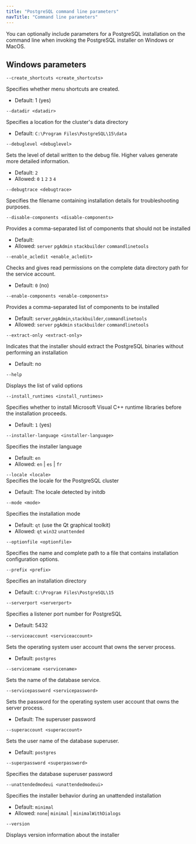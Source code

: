 ```yaml
---
title: "PostgreSQL command line parameters"
navTitle: "Command line parameters"
---
```


You can optionally include parameters for a PostgreSQL installation on the command line when invoking the PostgreSQL installer on Windows or MacOS.

## Windows parameters

`--create_shortcuts <create_shortcuts>`       

Specifies whether menu shortcuts are created.
- Default: 1 (yes)

`--datadir <datadir>`     

Specifies a location for the cluster's data directory
- Default: `C:\Program Files\PostgreSQL\15\data`

`--debuglevel <debuglevel>`                   

Sets the level of detail written to the debug file. Higher values generate more detailed information.
- Default: `2`
- Allowed: `0` `1` `2` `3` `4`

`--debugtrace <debugtrace>`                   

Specifies the filename containing installation details for troubleshooting purposes.

`--disable-components <disable-components>`   

Provides a comma-separated list of components that should not be installed
- Default: 
- Allowed: `server` `pgAdmin` `stackbuilder` `commandlinetools`

`--enable_acledit <enable_acledit>`           

Checks and gives read permissions on the complete data directory path for the service account.
- Default: `0` (no)

`--enable-components <enable-components>`     

Provides a comma-separated list of components to be installed
- Default: `server`,`pgAdmin`,`stackbuilder`,`commandlinetools`
- Allowed: `server` `pgAdmin` `stackbuilder` `commandlinetools`

`--extract-only <extract-only>`               

Indicates that the installer should extract the PostgreSQL binaries without performing an installation
- Default: no

`--help`                                      

Displays the list of valid options

`--install_runtimes <install_runtimes>`

Specifies whether to install Microsoft Visual C++ runtime libraries before the installation proceeds.
- Default: `1` (yes)

`--installer-language <installer-language>`   

Specifies the installer language
- Default: `en`
- Allowed: `en` | `es` | `fr`

`--locale <locale>`                           
Specifies the locale for the PostgreSQL cluster                                             
- Default: The locale detected by initdb

`--mode <mode>`                               

Specifies the installation mode
- Default: `qt` (use the Qt graphical toolkit)
- Allowed: `qt` `win32` `unattended`

`--optionfile <optionfile>`                   

Specifies the name and complete path to a file that contains installation configuration options.

`--prefix <prefix>`          

Specifies an installation directory
- Default: `C:\Program Files\PostgreSQL\15`

`--serverport <serverport>`

Specifies a listener port number for PostgreSQL
- Default: 5432

`--serviceaccount <serviceaccount>`           

Sets the operating system user account that owns the server process. 
- Default: `postgres`

`--servicename <servicename>`                 

Sets the name of the database service.

`--servicepassword <servicepassword>`         

Sets the password for the operating system user account that owns the server process. 
- Default: The superuser password

`--superaccount <superaccount>`               

Sets the user name of the database superuser. 
- Default: `postgres`

`--superpassword <superpassword>`             

Specifies the database superuser password

`--unattendedmodeui <unattendedmodeui>`


Specifies the installer behavior during an unattended installation
- Default: `minimal`
- Allowed: `none`| `minimal` | `minimalWithDialogs`
 
`--version`                                   

Displays version information about the installer






 


















